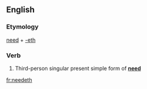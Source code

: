 ==English==

===Etymology===
[[need]] + [[-eth]]

===Verb===
{{head|en|verb form}}

# {{context|archaic|lang=en}} Third-person singular present simple form of '''[[need]]'''

[[fr:needeth]]